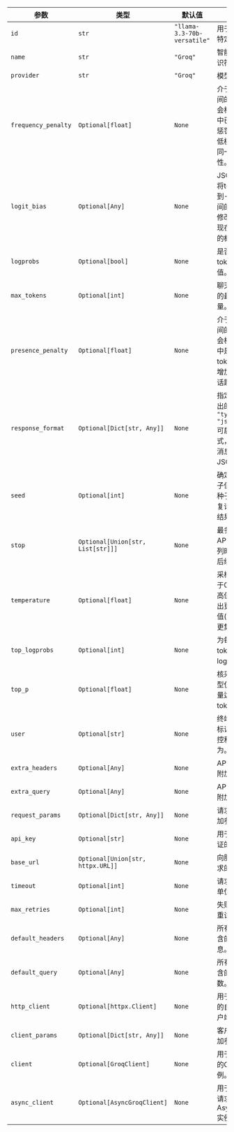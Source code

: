 | 参数               | 类型                              | 默认值                                   | 描述                                                                                                                                                                                  |
| ------------------- | --------------------------------- | ----------------------------------------- | -------------------------------------------------------------------------------------------------------------------------------------------------------------------------------------------- |
| `id`                | `str`                             | `"llama-3.3-70b-versatile"` | 用于生成响应的特定模型ID。                                                                                                                                         |
| `name`              | `str`                             | `"Groq"`                                  | 智能体的名称标识符。                                                                                                                                                           |
| `provider`          | `str`                             | `"Groq"`                                  | 模型的提供商。                                                                                                                                                                   |
| `frequency_penalty` | `Optional[float]`                 | `None`                                    | 介于-2.0到2.0之间的数值。正值会根据当前文本中已出现的词频惩罚新token，降低模型逐字重复同一句话的可能性。 |
| `logit_bias`        | `Optional[Any]`                   | `None`                                    | JSON对象，通过将token ID映射到-100至100之间的偏置值，来修改指定token出现在补全结果中的概率。                                         |
| `logprobs`          | `Optional[bool]`                  | `None`                                    | 是否返回输出token的log概率值。                                                                                                                                    |
| `max_tokens`        | `Optional[int]`                   | `None`                                    | 聊天补全中生成的最大token数量。                                                                                                                             |
| `presence_penalty`  | `Optional[float]`                 | `None`                                    | 介于-2.0到2.0之间的数值。正值会根据当前文本中是否出现该token进行惩罚，增加模型讨论新话题的可能性。              |
| `response_format`   | `Optional[Dict[str, Any]]`        | `None`                                    | 指定模型必须输出的格式。设为`{ "type": "json_object" }`可启用JSON模式，确保生成的消息是有效JSON。                                     |
| `seed`              | `Optional[int]`                   | `None`                                    | 确定性采样的种子值，确保相同种子和参数的重复请求返回相同结果。                                                                |
| `stop`              | `Optional[Union[str, List[str]]]` | `None`                                    | 最多4个序列，当API生成到这些序列时会停止生成后续token。                                                                                                                         |
| `temperature`       | `Optional[float]`                 | `None`                                    | 采样温度值，介于0到2之间。较高值(如0.8)使输出更随机，较低值(如0.2)使输出更集中和确定。                    |
| `top_logprobs`      | `Optional[int]`                   | `None`                                    | 为每个生成的token返回的最高log概率值数量。                                                                                                                      |
| `top_p`             | `Optional[float]`                 | `None`                                    | 核采样参数。模型仅考虑概率质量达到top_p的token结果。                                                                                       |
| `user`              | `Optional[str]`                   | `None`                                    | 终端用户的唯一标识符，用于监控和检测滥用行为。                                                                                                         |
| `extra_headers`     | `Optional[Any]`                   | `None`                                    | API请求中包含的附加头信息。                                                                                                                                               |
| `extra_query`       | `Optional[Any]`                   | `None`                                    | API请求中包含的附加查询参数。                                                                                                                                      |
| `request_params`    | `Optional[Dict[str, Any]]`        | `None`                                    | 请求中包含的附加参数。                                                                                                                                             |
| `api_key`           | `Optional[str]`                   | `None`                                    | 用于服务请求认证的API密钥。                                                                                                                                      |
| `base_url`          | `Optional[Union[str, httpx.URL]]` | `None`                                    | 向服务发起API请求的基础URL。                                                                                                                                         |
| `timeout`           | `Optional[int]`                   | `None`                                    | 请求超时时长，单位为秒。                                                                                                                                     |
| `max_retries`       | `Optional[int]`                   | `None`                                    | 失败请求的最大重试次数。                                                                                                                                    |
| `default_headers`   | `Optional[Any]`                   | `None`                                    | 所有API请求中包含的默认头信息。                                                                                                                                              |
| `default_query`     | `Optional[Any]`                   | `None`                                    | 所有API请求中包含的默认查询参数。                                                                                                                                     |
| `http_client`       | `Optional[httpx.Client]`          | `None`                                    | 用于发起API请求的自定义HTTP客户端。                                                                                                                                                |
| `client_params`     | `Optional[Dict[str, Any]]`        | `None`                                    | 客户端配置的附加参数。                                                                                                                                              |
| `client`            | `Optional[GroqClient]`            | `None`                                    | 用于发起API请求的GroqClient实例。                                                                                                                                  |
| `async_client`      | `Optional[AsyncGroqClient]`       | `None`                                    | 用于发起异步API请求的AsyncGroqClient实例。                                                                                                                |